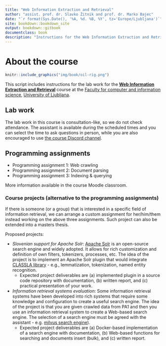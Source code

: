 ```yaml
--- 
title: "Web Information Extraction and Retrieval"
author: "assist. prof. dr. Slavko Žitnik and prof. dr. Marko Bajec"
date: "`r format(Sys.Date(), '%A, %d. %B, %Y', tz='Europe/Ljubljana')`"
site: bookdown::bookdown_site
output: bookdown::gitbook
documentclass: book
description: "Instructions for the Web Information Extraction and Retrieval course labs"
---
```


# About the course {-}

```r
knitr::include_graphics("img/book/oil-rig.png")
```

This script includes instructions for the lab work for the [**Web Information Extraction and Retrieval**](https://ucilnica.fri.uni-lj.si/course/view.php?id=284) course at the [Faculty for computer and information science](http://www.fri.uni-lj.si/), [University of Ljubljana](http://www.uni-lj.si/).

## Lab work {-}

The lab work in this course is consultation-like, so we do not check attendance. The assistant is available during the scheduled times and you can select the time to ask questions in person, while you are also encouraged to use [the course Discord channel](https://discord.gg/WBSkNtGE9G).


## Programming assignments {-}

* Programming assignment 1: Web crawling
* Programming assignment 2: Document parsing
* Programming assignment 3: Indexing & querying
    
More information available in the course Moodle classroom.    
  
### Course projects (alternative to the programming assignments) {-}   
If there is someone (or a group) that is interested in a specific field of information retrieval, we can arrange a custom assignment for her/him/them instead working on the above three assignments. Such project can also be extended into a masters thesis.

Proposed projects:

* *Slovenian support for Apache Solr*: [Apache Solr](https://solr.apache.org) is an open-source search engine and widely adopted. It allows for rich customization and definition of own filters, tokenizers, processes, etc. The idea of the project is to implement an Apache Solr plugin that would integrate [CLASSLA library](https://github.com/clarinsi/classla) - e.g., lemmatization, tokenization, named entity recognition.
  * Expected project deliverables are (a) implemented plugin in a source code repository with documentation, (b) written report, and (c) practical presentation of your work.
* *Information retrieval systems evaluation*: Some information retrieval systems have been developed into rich systems that require some knowledge and configuration to create a useful search engine. The idea of the project is that you are given crawled data from PA1 and then you use an information retrieval system to create a Web-based search engine. The selection of a search engine must be agreed with the assistant - e.g.  [milvus search engine](https://milvus.io/)). 
  * Expected project deliverables are (a) Docker-based implementation of a search engine with documentation, (b) Web-based functions for searching and documents insert (bulk), and (c) written report.
